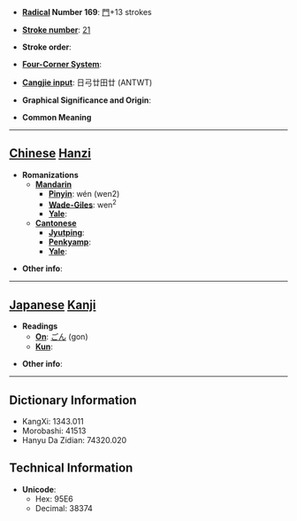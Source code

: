 * '''[[Wiktionary:Chinese radical index| Radical]] Number 169''': [[Wiktionary:Chinese radical index 門|門]]+13 strokes

* '''[[Wiktionary:Chinese total strokes index|Stroke number]]''': [[Wiktionary:Chinese total strokes index 21|21]]

* '''Stroke order''': 

* '''[[Wiktionary:Chinese four corner index|Four-Corner System]]''': 

* '''[[Wiktionary:Chinese Cangjie index|Cangjie input]]''': 日弓廿田廿 (ANTWT)

* '''Graphical Significance and Origin''': 

* '''Common Meaning'''

----

== [[Chinese]] [[Hanzi]] ==

* '''Romanizations'''
** '''[[Mandarin]]'''
*** '''[[Pinyin]]''': wén (wen2)
*** '''[[Wade-Giles]]''': wen<sup>2</sup>
*** '''[[Yale]]''': 
** '''[[Cantonese]]'''
*** '''[[Jyutping]]''':
*** '''[[Penkyamp]]''': 
*** '''[[Yale]]''': 

* '''Other info''': 

----

== [[Japanese]] [[Kanji]] ==

* '''Readings'''
** '''[[On]]''': [[ごん]] (gon)
** '''[[Kun]]''': 

* '''Other info''':  

----

== Dictionary Information ==

* KangXi: 1343.011
* Morobashi: 41513
* Hanyu Da Zidian: 74320.020

== Technical Information ==

* '''Unicode''':
** Hex: 95E6
** Decimal: 38374